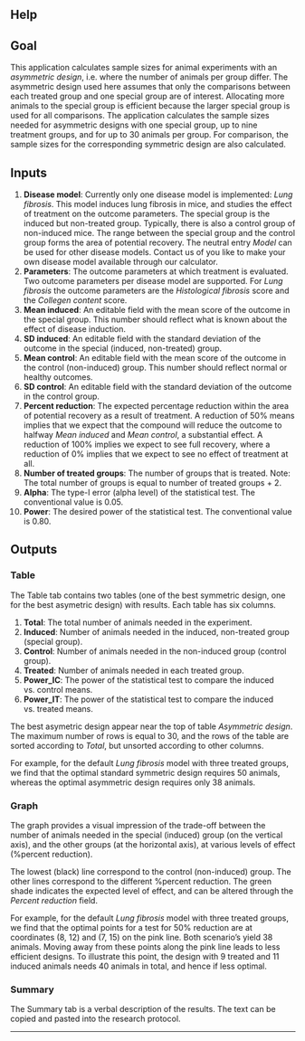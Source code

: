 Help
----

## Goal 

This application calculates sample sizes for animal experiments with an *asymmetric design*, i.e. where the number of animals per group differ. The asymmetric design used here assumes that only the comparisons between each treated group and one special group are of interest. Allocating more animals to the special group is efficient because the larger special group is used for all comparisons. The application calculates the sample sizes needed for asymmetric designs with one special group, up to nine treatment groups, and for up to 30 animals per group. For comparison, the sample sizes for the corresponding symmetric design are also calculated.

## Inputs

1. **Disease model**: Currently only one disease model is implemented: *Lung fibrosis*. This model induces lung fibrosis in mice, and studies the effect of treatment on the outcome parameters. The special group is the induced but non-treated group. Typically, there is also a control group of non-induced mice. The range between the special group and the control group forms the area of potential recovery. The neutral entry *Model* can be used for other disease models. Contact us of you like to make your own disease model available through our calculator.
2. **Parameters**: The outcome parameters at which treatment is evaluated. Two outcome parameters per disease model are supported. For *Lung fibrosis* the outcome parameters are the *Histological fibrosis* score and the *Collegen content* score.
3. **Mean induced**: An editable field with the mean score of the outcome in the special group. This number should reflect what is known about the effect of disease induction.
4. **SD induced**: An editable field with the standard deviation of the outcome in the special (induced, non-treated) group. 
5. **Mean control**: An editable field with the mean score of the outcome in the control (non-induced) group. This number should reflect normal or healthy outcomes.
6. **SD control**: An editable field with the standard deviation of the outcome in the control group.
7. **Percent reduction**: The expected percentage reduction within the area of potential recovery as a result of treatment. A reduction of 50% means implies that we expect that the compound will reduce the outcome to halfway *Mean induced* and *Mean control*, a substantial effect. A reduction of 100% implies we expect to see full recovery, where a reduction of 0% implies that we expect to see no effect of treatment at all.
8. **Number of treated groups**: The number of groups that is treated. Note: The total number of groups is equal to number of treated groups + 2.
9. **Alpha**: The type-I error (alpha level) of the statistical test. The conventional value is 0.05.
10. **Power**: The desired power of the statistical test. The conventional value is 0.80.

## Outputs

### Table

The Table tab contains two tables (one of the best symmetric design, one for the best asymetric design) with results. Each table has six columns.

1. **Total**: The total number of animals needed in the experiment.
2. **Induced**: Number of animals needed in the induced, non-treated group (special group).
3. **Control**: Number of animals needed in the non-induced group (control group).
4. **Treated**: Number of animals needed in each treated group.
5. **Power_IC**: The power of the statistical test to compare the induced vs. control means.
6. **Power_IT**: The power of the statistical test to compare the induced vs. treated means.

The best asymetric design appear near the top of table *Asymmetric design*. The maximum number of rows is equal to 30, and the rows of the table are sorted according to *Total*, but unsorted according to other columns. 

For example, for the default *Lung fibrosis* model with three treated groups, we find that the optimal standard symmetric design requires 50 animals, whereas the optimal asymmetric design requires only 38 animals.

### Graph

The graph provides a visual impression of the trade-off between the number of animals needed in the special (induced) group (on the vertical axis), and the other groups (at the horizontal axis), at various levels of effect (%percent reduction). 

The lowest (black) line correspond to the control (non-induced) group. The other lines correspond to the different %percent reduction. The green shade indicates the expected level of effect, and can be altered through the *Percent reduction* field.

For example, for the default *Lung fibrosis* model with three treated groups, we find that the optimal points for a test for 50% reduction are at coordinates (8, 12) and (7, 15) on the pink line. Both scenario's yield 38 animals. Moving away from these points along the pink line leads to less efficient designs. To illustrate this point, the design with 9 treated and 11 induced animals needs 40 animals in total, and hence if less optimal.

### Summary

The Summary tab is a verbal description of the results. The text can be copied and pasted into the research protocol. 


--------

